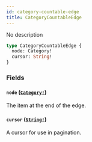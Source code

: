 ```yaml
---
id: category-countable-edge
title: CategoryCountableEdge
---
```


No description

```graphql
type CategoryCountableEdge {
  node: Category!
  cursor: String!
}
```

### Fields

#### `node` ([`Category!`](/developer/api-reference/objects/category))

The item at the end of the edge.

#### `cursor` ([`String!`](/developer/api-reference/scalars/string))

A cursor for use in pagination.
